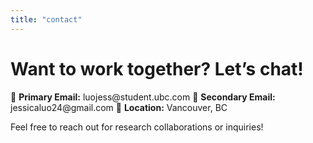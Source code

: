 ```yaml
---
title: "contact"
---
```


# Want to work together? Let's chat!


📧 **Primary Email:** luojess@student.ubc.com
📧 **Secondary Email:** jessicaluo24@gmail.com 
📍 **Location:** Vancouver, BC  

Feel free to reach out for research collaborations or inquiries!